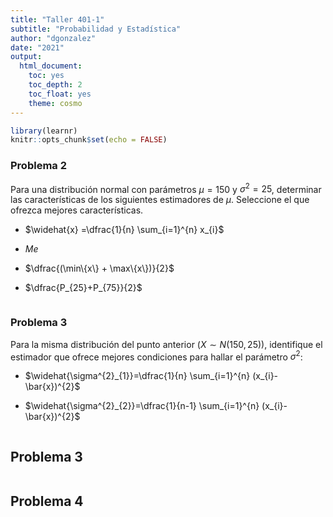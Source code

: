 ```yaml
---
title: "Taller 401-1"
subtitle: "Probabilidad y Estadística"
author: "dgonzalez"
date: "2021"
output:
  html_document:
    toc: yes
    toc_depth: 2
    toc_float: yes
    theme: cosmo
---
```


```r
library(learnr)
knitr::opts_chunk$set(echo = FALSE)
```


### Problema 2

Para una distribución normal con parámetros $\mu=150$ y $\sigma^{2}=25$, determinar las  características de los siguientes estimadores de $\mu$. Seleccione el que ofrezca mejores características.

+ $\widehat{x} =\dfrac{1}{n} \sum_{i=1}^{n} x_{i}$

+ $Me$

+ $\dfrac{(\min\{x\} + \max\{x\})}{2}$

+ $\dfrac{P_{25}+P_{75}}{2}$

```r
```


### Problema 3

Para la misma distribución del punto anterior ($X \sim N(150, 25)$), identifique el estimador que ofrece mejores condiciones para hallar el parámetro $\sigma^{2}$:


+ $\widehat{\sigma^{2}_{1}}=\dfrac{1}{n} \sum_{i=1}^{n} (x_{i}-\bar{x})^{2}$

+ $\widehat{\sigma^{2}_{2}}=\dfrac{1}{n-1} \sum_{i=1}^{n} (x_{i}-\bar{x})^{2}$


```r

```



## Problema 3

```r

```


## Problema 4

```r

```